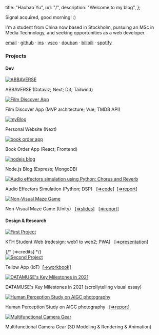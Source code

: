 
  title: "Haohao Yu",
  url: "/",
  description: "Welcome to my blog",
};


 

Signal acquired, good morning! :)

I'm a student from China now based in Stockholm, pursuing an MSc in Media Technology, and seeking opportunities as a web developer.

[email](mailto:haohao.yu1123@gamil.com) · [github](https://github.com/haohao2021) · [ins](https://www.instagram.com/haohao.yu1123/) · [vsco](https://vsco.co/haohaoyu1123/gallery) · [douban](https://www.douban.com/people/weizhishux) · [bilibili](https://space.bilibili.com/280293477?spm_id_from=333.999.0.0) · [spotify](https://open.spotify.com/user/31ocz6om6a22baba6f4slccy4fyu?si=609b253a213f4d11)

### Projects

#### Dev

<div className="portfolio-grid">

  <div className="portfolio-item">
    <a href="https://abbaverse.vercel.app/">
      <img
        className="portfolio-image"
        src="https://res.cloudinary.com/moonbomber/image/upload/v1711971542/blog/%E6%9C%AA%E5%91%BD%E5%90%8D%E7%9A%84%E8%AE%BE%E8%AE%A1_liwd35.png"
        alt="ABBAVERSE"
      />
    </a>
    <p className="portfolio-description">ABBAVERSE (Dataviz; Next; D3; Tailwind)</p>
  </div>

  <div className="portfolio-item">
    <a href="https://filmfit-598ae.web.app">
      <img
        className="portfolio-image"
        src="https://res.cloudinary.com/moonbomber/image/upload/v1712090819/blog/FilmFit-img-square_wjbxaw.png"
        alt="Film Discover App"
      />
    </a>
    <p className="portfolio-description">Film Discover App (MVP architecture; Vue; TMDB API)</p>
  </div>

  <div className="portfolio-item">
    <a href="https://haohaoyu.vercel.app/visual">
      <img
        className="portfolio-image"
        src="https://res.cloudinary.com/moonbomber/image/upload/v1712003666/blog/proj-screenshot-myBlog_qesvd6.png"
        alt="myBlog"
      />
    </a>
    <p className="portfolio-description">Personal Website (Next)</p>
  </div>

  <div className="portfolio-item">
    <a href="https://book-order-app-six-lac.vercel.app/">
      <img
        className="portfolio-image"
        src="https://res.cloudinary.com/moonbomber/image/upload/v1710886996/blog/book-order-app_dzugix.png"
        alt="book order app"
      />
    </a>
    <p className="portfolio-description">Book Order App (React; Frontend)</p>
  </div>

  <div className="portfolio-item">
    <a href="https://nodejs-blog-imr1.onrender.com/blogs">
      <img
        className="portfolio-image"
        src="https://res.cloudinary.com/moonbomber/image/upload/v1711022991/blog/Raw-Blog_uvohxf.png"
        alt="nodejs blog"
      />
    </a>
    <p className="portfolio-description">Node.js Blog (Express; MongoDB)</p>
  </div>

  <div className="portfolio-item">
    <a href="https://youtu.be/9XGxIW4JsmU">
      <img
        className="portfolio-image"
        src="https://res.cloudinary.com/moonbomber/image/upload/v1710751224/blog/audio-effector-video_inf0rq.jpg"
        alt="Audio effectors simulation using Python: Chorus and Reverb"
      />
    </a>
    <p className="portfolio-description">Audio Effectors Simulation (Python; DSP) &nbsp; <a href="https://github.com/haohao2021/audio-effectors-project/tree/main/scripts" style={{ textDecoration: 'underline' }}>[⇒code]</a>&nbsp;
     <a href="https://drive.google.com/file/d/1f95zgGzCOq1RYJaJvPadXpMMCYh46xMK/view?usp=sharing" style={{ textDecoration: 'underline' }}>[⇒report]</a></p>
  </div>

  <div className="portfolio-item">
    <a href="https://www.youtube.com/watch?v=vBWEr6JHqw4">
      <img
        className="portfolio-image"
        src="https://res.cloudinary.com/moonbomber/image/upload/v1712053825/blog/Maze_Game_qn8uux.png"
        alt="Non-Visual Maze Game"
      />
    </a>
    <p className="portfolio-description">Non-Visual Maze Game (Unity) &nbsp;
    <a href="https://docs.google.com/presentation/d/1sWcHG8iGBchlVWmIV1tQoYix5qh_9h3mHQeNjqArNJ0/edit?usp=sharing" style={{ textDecoration: 'underline' }}>[⇒slides]</a> &nbsp;
    <a href="https://docs.google.com/document/d/1ddEIm0ga9H6_DSmIQvfKoO7CTd9Mx7YrRFUaF0zkQIM/edit?usp=sharing" style={{ textDecoration: 'underline' }}>[⇒report]</a></p>
  </div>


</div>

#### Design & Research

<div className="portfolio-grid">
  <div className="portfolio-item">
    <a href="https://www.figma.com/proto/Jtv0imFv4qZFsT32mH5NXw/KTH-Student-Web?node-id=34-1981&starting-point-node-id=34%3A1981&mode=design&t=QGz0E0dPCFJ6FWCw-1">
      <img
        className="portfolio-image"
        src="https://res.cloudinary.com/moonbomber/image/upload/v1712101157/blog/KTH_Student_Web_-_img_bu6zft.png"
        alt="First Project"
      />
    </a>
    <p className="portfolio-description">KTH Student Web (redesign: web1 to web2; PWA) &nbsp;
    <a href="https://prezi.com/view/uFxs12HfhdaLWeqkl3X9/" style={{ textDecoration: 'underline' }}>[⇒presentation]</a></p>
    {/* <CreditsModal >[⇒credits]</CreditsModal> */}
  </div>

  <div className="portfolio-item">
    <a href="https://www.figma.com/proto/BcMtYE21DSTQhCgybBIJAG/Tellow-App?node-id=1-723&starting-point-node-id=1%3A723&mode=design&t=kaU8uEHhd17Q7N0b-1">
      <img
        className="portfolio-image"
        src="https://res.cloudinary.com/moonbomber/image/upload/v1712098847/blog/Tellow_proj_-_img_graoty.png"
        alt="Second Project"
      />
    </a>
    <p className="portfolio-description">Tellow App (IoT)&nbsp;
    <a href="https://drive.google.com/file/d/1xUHM70ZVCJYHCs4WOGS-VwxZ6OpMKfy0/view?usp=sharing" style={{ textDecoration: 'underline' }}>[⇒workbook]</a></p>
  </div>

   <div className="portfolio-item">
    <a href="https://datamuse.guokr.com/desktop?page=nyt">
      <img
        className="portfolio-image"
        src="https://res.cloudinary.com/moonbomber/image/upload/v1710679461/blog/DATAMUSE_s_Key_Milestones_in_2021_qr9m6h.jpg"
        alt="DATAMUSE's Key Milestones in 2021"
      />
    </a>
    <p className="portfolio-description">DATAMUSE's Key Milestones in 2021 (scrollytelling visual essay)</p>
  </div>

   <div className="portfolio-item">
    <a href="https://drive.google.com/file/d/1c_qQkrkGPXc9o0iqp28-1uoP2MLQz1Cb/view?usp=sharing">
      <img
        className="portfolio-image"
        src="https://res.cloudinary.com/moonbomber/image/upload/v1712095913/blog/AIGC_photography_study_proj_-_img_dnkzvf.png"
        alt="Human Perception Study on AIGC photography"
      />
    </a>
    <p className="portfolio-description">Human Perception Study on AIGC photography &nbsp;
    <a href="https://drive.google.com/file/d/16JEQfyGnobaYsHF6v06T9dmtu1RNPIxJ/view?usp=sharing" style={{ textDecoration: 'underline' }}>[⇒report]</a></p>
  </div>

  <div className="portfolio-item">
    <a href="https://www.youtube.com/watch?v=ePv_fzAan2c">
      <img
        className="portfolio-image"
        src="https://res.cloudinary.com/moonbomber/image/upload/v1710684277/blog/IMG_8415_kogrbs.jpg"
        alt="Multifunctional Camera Gear"
      />
    </a>
    <p className="portfolio-description">Multifunctional Camera Gear (3D Modeling & Rendering & Animation)</p>
  </div>

  
</div>

<Analytics />
